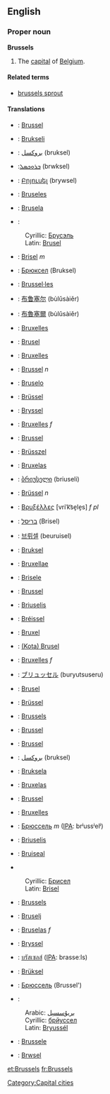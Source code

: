 ==English==

===Proper noun===
{{wikipedia}}
'''Brussels'''
#The [[capital]] of [[Belgium]].

====Related terms====
*[[brussels sprout]]

====Translations====
{{top}}
*{{af}}: [[Brussel]]
*{{sq}}: [[Brukseli]]
*{{ar}}: [[بروكسل]] (bruksel)
*{{arc}}:[[ܒܪܘܟܣܠ]] (brwksel)
*{{hy}}: [[Բրյուսել]] (brywsel)
*{{ast}}: [[Bruseles]]
*{{eu}}: [[Brusela]]
*{{be}}:
:Cyrillic: [[Брусэль]]
:Latin: [[Brusel]]
*{{bs}}: [[Brisel]] ''m''
*{{bg}}: [[Брюксел]] (Bruksel)
*{{ca}}: [[Brussel·les]]
*{{zh}}: [[布鲁塞尔]] (bùlǔsàiěr)
*{{zh-yue}}: [[布魯塞爾]] (bùlǔsàiěr)
*{{hr}}: [[Bruxelles]]
*{{cs}}: [[Brusel]]
*{{da}}: [[Bruxelles]]
*{{nl}}: [[Brussel]] ''n''
*{{eo}}: [[Bruselo]]
*{{et}}: [[Brüssel]]
*{{fi}}: [[Bryssel]]
*{{fr}}: [[Bruxelles]] ''f''
*{{fy}}: [[Brussel]]
*{{hu}}: [[Brüsszel]]
*{{gl}}: [[Bruxelas]]
*{{ka}}: [[ბრიუსელი]] (briuseli)
*{{de}}: [[Brüssel]] ''n''
*{{el}}: [[Βρυξέλλες]] [vriˈk͡se̞le̞s] ''f pl''
*{{he}}: [[בריסל]] (Brisel)
*{{ko}}: [[브뤼셀]] (beuruisel)
*{{ku}}: [[Bruksel]]
{{mid}}
*{{la}}: [[Bruxellae]]
*{{lv}}: [[Brisele]]
*{{li}}: [[Brussel]]
*{{lt}}: [[Briuselis]]
*{{lb}}: [[Bréissel]]
*{{io}}: [[Bruxel]]
*{{id}}: [[(Kota) Brusel]]
*{{it}}: [[Bruxelles]] ''f''
*{{ja}}: [[ブリュッセル]] (buryutsuseru)
*{{jv}}: [[Brusel]]
*{{nds}}: [[Brüssel]]
*{{ms}}: [[Brussels]]
*{{no}}: [[Brussel]]
*{{nn}}: [[Brussel]]
*{{fa}}: [[بروکسل]] (bruksel)
*{{pl}}: [[Bruksela]]
*{{pt}}: [[Bruxelas]]
*{{qu}}: [[Brussel]]
*{{ro}}: [[Bruxelles]]
*{{ru}}: [[Брюссель]] ''m'' ([[IPA]]: brʲussʲelʲ)
*{{bat-smg}}: [[Briuselis]]
*{{gd}}: [[Bruiseal]]
*{{sr}}
:Cyrillic: [[Брисел]] {{m}}
:Latin: [[Brisel#Serbian|Brisel]] {{m}}
*{{simple}}: [[Brussels]]
*{{sl}}: [[Bruselj]]
*{{es}}: [[Bruselas]] ''f''
*{{sv}}: [[Bryssel]]
*{{th}}: [[บรัสเซลส์]] ([[IPA]]: brasseːls)
*{{tr}}: [[Brüksel]]
*{{uk}}: [[Брюссель]] (Brussel')
*{{ug}}: 
:Arabic: [[بريۇسسېل]]
:Cyrillic: [[брйуссел]]
:Latin: [[Bryussél]]
*{{wa}}: [[Brussele]]
*{{cy}}: [[Brwsel]]
{{bottom}}

[[Category:Capital cities]]

[[et:Brussels]]
[[fr:Brussels]]